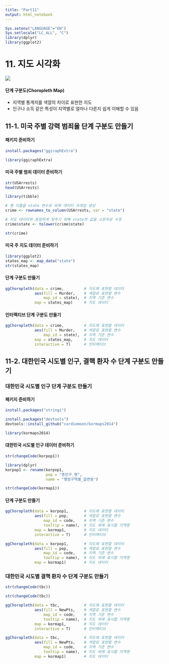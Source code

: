 ```yaml
---
title: "Part11"
output: html_notebook
---
```


<!-- RMD 설정 -->
```r
Sys.setenv("LANGUAGE"="EN")
Sys.setlocale("LC_ALL", "C")
library(dplyr)
library(ggplot2)
```

# 11. 지도 시각화


![](img/11_00.png)




#### 단계 구분도(Choropleth Map)

- 지역별 통계치를 색깔의 차이로 표현한 지도
- 인구나 소득 같은 특성이 지역별로 얼마나 다른지 쉽게 이해할 수 있음



## 11-1. 미국 주별 강력 범죄율 단계 구분도 만들기

#### 패키지 준비하기
```r
install.packages("ggiraphExtra")
```

```r
library(ggiraphExtra)
```



#### 미국 주별 범죄 데이터 준비하기
```r
str(USArrests)
head(USArrests)

library(tibble)

# 행 이름을 state 변수로 바꿔 데이터 프레임 생성
crime <- rownames_to_column(USArrests, var = "state")

# 지도 데이터와 동일하게 맞추기 위해 state의 값을 소문자로 수정
crime$state <- tolower(crime$state)

str(crime)
```



#### 미국 주 지도 데이터 준비하기

```r
library(ggplot2)
states_map <- map_data("state")
str(states_map)
```



#### 단계 구분도 만들기
```r
ggChoropleth(data = crime,         # 지도에 표현할 데이터
             aes(fill = Murder,    # 색깔로 표현할 변수
                 map_id = state),  # 지역 기준 변수
             map = states_map)     # 지도 데이터
```

#### 인터랙티브 단계 구분도 만들기
```r
ggChoropleth(data = crime,         # 지도에 표현할 데이터
             aes(fill = Murder,    # 색깔로 표현할 변수
                 map_id = state),  # 지역 기준 변수
             map = states_map,     # 지도 데이터
             interactive = T)      # 인터랙티브
```



## 11-2. 대한민국 시도별 인구, 결핵 환자 수 단계 구분도 만들기

### 대한민국 시도별 인구 단계 구분도 만들기

#### 패키지 준비하기
```r
install.packages("stringi")

install.packages("devtools")
devtools::install_github("cardiomoon/kormaps2014")
```

```r
library(kormaps2014)
```



#### 대한민국 시도별 인구 데이터 준비하기
```r
str(changeCode(korpop1))
```



```r
library(dplyr)
korpop1 <- rename(korpop1,
                  pop = "총인구_명",
                  name = "행정구역별_읍면동")

str(changeCode(kormap1))
```



#### 단계 구분도 만들기

<!-- 출력용 -->
```r
ggChoropleth(data = korpop1,       # 지도에 표현할 데이터
             aes(fill = pop,       # 색깔로 표현할 변수
                 map_id = code,    # 지역 기준 변수
                 tooltip = name),  # 지도 위에 표시할 지역명
             map = kormap1,        # 지도 데이터
             interactive = T)      # 인터랙티브
```

<!-- 실행용 -->
```r
ggChoropleth(data = korpop1,       # 지도에 표현할 데이터
             aes(fill = pop,       # 색깔로 표현할 변수
                 map_id = code,    # 지역 기준 변수
                 tooltip = name),  # 지도 위에 표시할 지역명
             map = kormap1)        # 지도 데이터
```




### 대한민국 시도별 결핵 환자 수 단계 구분도 만들기

<!-- 출력용 -->
```r
str(changeCode(tbc))
```

<!-- 실행용 -->
```r
str(changeCode(tbc))
```



<!-- 출력용 -->
```r
ggChoropleth(data = tbc,           # 지도에 표현할 데이터
             aes(fill = NewPts,    # 색깔로 표현할 변수
                 map_id = code,    # 지역 기준 변수
                 tooltip = name),  # 지도 위에 표시할 지역명
             map = kormap1,        # 지도 데이터
             interactive = T)      # 인터랙티브
```

<!-- 실행용 -->
```r
ggChoropleth(data = tbc,           # 지도에 표현할 데이터
             aes(fill = NewPts,    # 색깔로 표현할 변수
                 map_id = code,    # 지역 기준 변수
                 tooltip = name),  # 지도 위에 표시할 지역명
             map = kormap1)        # 지도 데이터
```

